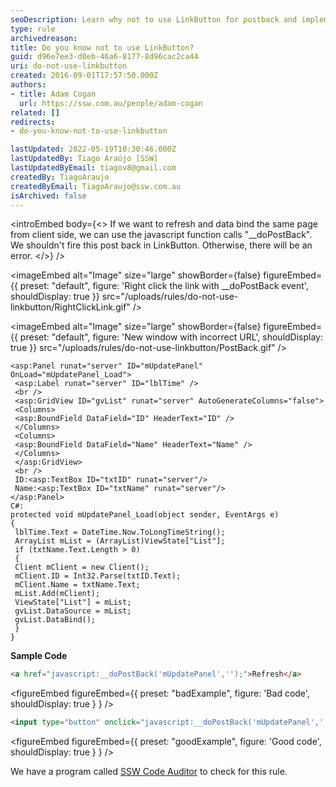 ```yaml
---
seoDescription: Learn why not to use LinkButton for postback and implement correctly in ASP.NET
type: rule
archivedreason:
title: Do you know not to use LinkButton?
guid: d96e7ee3-d0eb-46a6-8177-8d96cac2ca44
uri: do-not-use-linkbutton
created: 2016-09-01T17:57:50.000Z
authors:
- title: Adam Cogan
  url: https://ssw.com.au/people/adam-cogan
related: []
redirects:
- do-you-know-not-to-use-linkbutton

lastUpdated: 2022-05-19T10:30:46.000Z
lastUpdatedBy: Tiago Araújo [SSW]
lastUpdatedByEmail: tiagov8@gmail.com
createdBy: TiagoAraujo
createdByEmail: TiagoAraujo@ssw.com.au
isArchived: false
---
```


<introEmbed
  body={<>
If we want to refresh and data bind the same page from client side, we can use the javascript function calls "\_\_doPostBack". We shouldn't fire this post back in LinkButton. Otherwise, there will be an error.
  </>}
/>

<imageEmbed
  alt="Image"
  size="large"
  showBorder={false}
  figureEmbed={{
    preset: "default",
    figure: 'Right click the link with \_\_doPostBack event',
    shouldDisplay: true
  }}
  src="/uploads/rules/do-not-use-linkbutton/RightClickLink.gif"
/>


<imageEmbed
  alt="Image"
  size="large"
  showBorder={false}
  figureEmbed={{
    preset: "default",
    figure: 'New window with incorrect URL',
    shouldDisplay: true
  }}
  src="/uploads/rules/do-not-use-linkbutton/PostBack.gif"
/>

``` aspnet
<asp:Panel runat="server" ID="mUpdatePanel" OnLoad="mUpdatePanel_Load">
 <asp:Label runat="server" ID="lblTime" />
 <br />
 <asp:GridView ID="gvList" runat="server" AutoGenerateColumns="false">
 <Columns>
 <asp:BoundField DataField="ID" HeaderText="ID" />
 </Columns>
 <Columns>
 <asp:BoundField DataField="Name" HeaderText="Name" />
 </Columns>
 </asp:GridView>
 <br />
 ID:<asp:TextBox ID="txtID" runat="server"/>
 Name:<asp:TextBox ID="txtName" runat="server"/>
</asp:Panel>
C#:
protected void mUpdatePanel_Load(object sender, EventArgs e)
{
 lblTime.Text = DateTime.Now.ToLongTimeString();
 ArrayList mList = (ArrayList)ViewState["List"];
 if (txtName.Text.Length > 0)
 {
 Client mClient = new Client();
 mClient.ID = Int32.Parse(txtID.Text);
 mClient.Name = txtName.Text;
 mList.Add(mClient);
 ViewState["List"] = mList;
 gvList.DataSource = mList;
 gvList.DataBind();
 }
}
```

**Sample Code**

``` html
<a href="javascript:__doPostBack('mUpdatePanel','');">Refresh</a>
```

<figureEmbed figureEmbed={{
  preset: "badExample",
  figure: 'Bad code',
  shouldDisplay: true
} } />


``` html
<input type="button" onclick="javascript:__doPostBack('mUpdatePanel','');" value="Refresh" />
```

<figureEmbed figureEmbed={{
  preset: "goodExample",
  figure: 'Good code',
  shouldDisplay: true
} } />


We have a program called [SSW Code Auditor](https://www.ssw.com.au/ssw/CodeAuditor/) to check for this rule.
